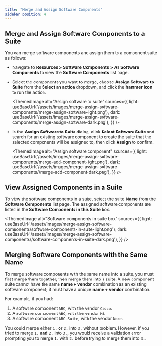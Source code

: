 ```yaml
---
title: "Merge and Assign Software Components"
sidebar_position: 4
---
```



## Merge and Assign Software Components to a Suite

You can merge software components and assign them to a component suite as follows:

- Navigate to **Resources > Software Components > All Software Components** to view the **Software Components** list page.
- Select the components you want to merge, choose **Assign Software to Suite** from the **Select an action** dropdown, and click the **hammer icon** to run the action.

  <ThemedImage
    alt="Assign software to suite"
    sources={{
      light: useBaseUrl('/assets/images/merge-assign-software-components/merge-assign-software-light.png'),
      dark: useBaseUrl('/assets/images/merge-assign-software-components/merge-assign-software-dark.png'),
    }}
  />

- In the **Assign Software to Suite** dialog, click **Select Software Suite** and search for an existing software component to create the suite that the selected components will be assigned to, then click **Assign** to confirm.

  <ThemedImage
    alt="Assign software component"
    sources={{
      light: useBaseUrl('/assets/images/merge-assign-software-components/merge-add-component-light.png'),
      dark: useBaseUrl('/assets/images/merge-assign-software-components//merge-add-component-dark.png'),
    }}
  />

## View Assigned Components in a Suite

To view the software components in a suite, select the suite **Name** from the **Software Components** list page. The assigned software components are listed in the **Software Components in this Suite** box.

<ThemedImage
  alt="Software components in suite box"
  sources={{
    light: useBaseUrl('/assets/images/merge-assign-software-components/software-components-in-suite-light.png'),
    dark: useBaseUrl('/assets/images/merge-assign-software-components//software-components-in-suite-dark.png'),
  }}
/>

## Merging Software Components with the Same Name

To merge software components with the same name into a suite, you must first merge them together, then merge them into a suite. A new component suite cannot have the same **name + vendor** combination as an existing software component; it must have a unique **name + vendor** combination.


For example, if you had:

1. A software component `ABC`, with the vendor `Cisco`.
2. A software component `ABC`, with the vendor `MS`.
3. A software component `ABC-Suite`, with the vendor `None`.

You could merge either `1.` **or** `2.` into `3.` without problem. However, if you tried to merge `1.` **and** `2.` into `3.`, you would receive a validation error prompting you to merge `1.` with `2.` before trying to merge them into `3.`.
